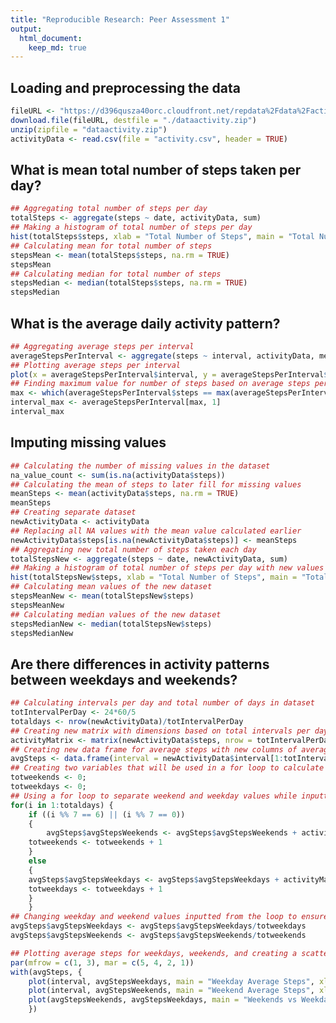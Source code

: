 ```yaml
---
title: "Reproducible Research: Peer Assessment 1"
output: 
  html_document:
    keep_md: true
---
```



## Loading and preprocessing the data
```r
fileURL <- "https://d396qusza40orc.cloudfront.net/repdata%2Fdata%2Factivity.zip"
download.file(fileURL, destfile = "./dataactivity.zip")
unzip(zipfile = "dataactivity.zip")
activityData <- read.csv(file = "activity.csv", header = TRUE)
```

## What is mean total number of steps taken per day?
```r
## Aggregating total number of steps per day
totalSteps <- aggregate(steps ~ date, activityData, sum)
## Making a histogram of total number of steps per day
hist(totalSteps$steps, xlab = "Total Number of Steps", main = "Total Number of Steps Each Day")
## Calculating mean for total number of steps
stepsMean <- mean(totalSteps$steps, na.rm = TRUE)
stepsMean
## Calculating median for total number of steps
stepsMedian <- median(totalSteps$steps, na.rm = TRUE)
stepsMedian
```

## What is the average daily activity pattern?
```r
## Aggregating average steps per interval
averageStepsPerInterval <- aggregate(steps ~ interval, activityData, mean)
## Plotting average steps per interval
plot(x = averageStepsPerInterval$interval, y = averageStepsPerInterval$steps, xlab = "Time (hour:min)", ylab = "Average Steps", main = "Average Steps per Interval", type = "l")
## Finding maximum value for number of steps based on average steps per interval
max <- which(averageStepsPerInterval$steps == max(averageStepsPerInterval$steps,na.rm = TRUE))
interval_max <- averageStepsPerInterval[max, 1]
interval_max
```

## Imputing missing values
```r
## Calculating the number of missing values in the dataset 
na_value_count <- sum(is.na(activityData$steps))
## Calculating the mean of steps to later fill for missing values
meanSteps <- mean(activityData$steps, na.rm = TRUE)
meanSteps
## Creating separate dataset
newActivityData <- activityData
## Replacing all NA values with the mean value calculated earlier
newActivityData$steps[is.na(newActivityData$steps)] <- meanSteps
## Aggregating new total number of steps taken each day
totalStepsNew <- aggregate(steps ~ date, newActivityData, sum)
## Making a histogram of total number of steps per day with new values
hist(totalStepsNew$steps, xlab = "Total Number of Steps", main = "Total Number of Steps Each Day")
## Calculating mean values of the new dataset
stepsMeanNew <- mean(totalStepsNew$steps)
stepsMeanNew
## Calculating median values of the new dataset
stepsMedianNew <- median(totalStepsNew$steps)
stepsMedianNew
```

## Are there differences in activity patterns between weekdays and weekends?
```r
## Calculating intervals per day and total number of days in dataset
totIntervalPerDay <- 24*60/5
totaldays <- nrow(newActivityData)/totIntervalPerDay
## Creating new matrix with dimensions based on total intervals per day and total number days in the dataset
activityMatrix <- matrix(newActivityData$steps, nrow = totIntervalPerDay, ncol = totaldays)
## Creating new data frame for average steps with new columns of average steps on weekdays and average steps on weekdays
avgSteps <- data.frame(interval = newActivityData$interval[1:totIntervalPerDay], avgStepsWeekdays = 0, avgStepsWeekends = 0)
## Creating two variables that will be used in a for loop to calculate the number of weekend days and weekdays
totweekends <- 0;
totweekdays <- 0;
## Using a for loop to separate weekend and weekday values while inputting the values into the new data frame and incrementing weekend and weekday number counts
for(i in 1:totaldays) {
	if ((i %% 7 == 6) || (i %% 7 == 0))
	{
		avgSteps$avgStepsWeekends <- avgSteps$avgStepsWeekends + activityMatrix[,i]
	totweekends <- totweekends + 1
	}
	else 
	{
	avgSteps$avgStepsWeekdays <- avgSteps$avgStepsWeekdays + activityMatrix[,i]
	totweekdays <- totweekdays + 1
	}
	}
## Changing weekday and weekend values inputted from the loop to ensure values are averaged based on numbers of weekdays/weekends
avgSteps$avgStepsWeekdays <- avgSteps$avgStepsWeekdays/totweekdays
avgSteps$avgStepsWeekends <- avgSteps$avgStepsWeekends/totweekends

## Plotting average steps for weekdays, weekends, and creating a scatterplot comparing the two
par(mfrow = c(1, 3), mar = c(5, 4, 2, 1))
with(avgSteps, {
	plot(interval, avgStepsWeekdays, main = "Weekday Average Steps", xlab = "Time (hour:min)", ylab = "Average Steps per Interval")
	plot(interval, avgStepsWeekends, main = "Weekend Average Steps", xlab = "Time (hour:min)", ylab = "Average Steps per Interval")
	plot(avgStepsWeekends, avgStepsWeekdays, main = "Weekends vs Weekdays", xlab = "Weekends", ylab = "Weekdays")
	})
```